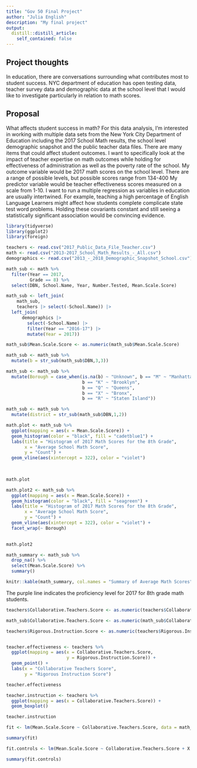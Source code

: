 ```yaml
---
title: "Gov 50 Final Project"
author: "Julia English"
description: "My final project"
output:
  distill::distill_article:
    self_contained: false
---
```




## Project thoughts

In education, there are conversations surrounding what contributes most to student success. NYC department of education has open testing data, teacher survey data and demographic data at the school level that I would like to investigate particularly in relation to math scores. 


## Proposal

What affects student success in math? For this data analysis, I'm interested in working with multiple data sets from the New York City Department of Education including the 2017 School Math results, the school level demographic snapshot and the public teacher data files. There are many items that could affect student outcomes. I want to specifically look at the impact of teacher expertise on math outcomes while holding for effectiveness of administration as well as the poverty rate of the school. My outcome variable would be 2017 math scores on the school level. There are a range of possible levels, but possible scores range from 134-400 My predictor variable would be teacher effectiveness scores measured on a scale from 1-10. I want to run a multiple regression as variables in education are usually intertwined. For example, teaching a high percentage of English Language Learners might affect how students complete complicate state test word problems. Holding these covariants constant and still seeing a statistically significant association would be convincing evidence. 


```r
library(tidyverse)
library(ggplot2)
library(foreign)

teachers <- read.csv("2017_Public_Data_File_Teacher.csv")
math <- read.csv("2013-2017_School_Math_Results_-_All.csv")
demographics <- read.csv("2013_-_2018_Demographic_Snapshot_School.csv")

math_sub <- math %>% 
  filter(Year == 2017,
         Grade == 8) %>% 
  select(DBN, School.Name, Year, Number.Tested, Mean.Scale.Score) 

math_sub <- left_join(
    math_sub, 
    teachers |> select(-School.Name)) |>
  left_join(
      demographics |> 
        select(-School.Name) |>
        filter(Year == "2016-17") |>
        mutate(Year = 2017))

```

```r



math_sub$Mean.Scale.Score <- as.numeric(math_sub$Mean.Scale.Score)

math_sub <- math_sub %>%
  mutate(b = str_sub(math_sub$DBN,3,3))

math_sub <- math_sub %>%
  mutate(Borough = case_when(is.na(b) ~ "Unknown", b == "M" ~ "Manhattan",
                             b == "K" ~ "Brooklyn",
                             b == "Q" ~ "Queens",
                             b == "X" ~ "Bronx",
                             b == "R" ~ "Staten Island"))

math_sub <- math_sub %>%
  mutate(district = str_sub(math_sub$DBN,1,2))  

math.plot <- math_sub %>% 
  ggplot(mapping = aes(x = Mean.Scale.Score)) +
  geom_histogram(color = "black", fill = "cadetblue1") +
  labs(title = "Histogram of 2017 Math Scores for the 8th Grade",
       x = "Average School Math Score",
       y = "Count") +
  geom_vline(aes(xintercept = 322), color = "violet") 
  
  

math.plot

math.plot2 <- math_sub %>% 
  ggplot(mapping = aes(x = Mean.Scale.Score)) +
  geom_histogram(color = "black", fill = "seagreen") +
  labs(title = "Histogram of 2017 Math Scores for the 8th Grade",
       x = "Average School Math Score",
       y = "Count") +
  geom_vline(aes(xintercept = 322), color = "violet") +
  facet_wrap(~ Borough)
  

math.plot2

math_summary <- math_sub %>% 
  drop_na() %>% 
  select(Mean.Scale.Score) %>% 
  summary()

knitr::kable(math_summary, col.names = "Summary of Average Math Scores")

```
The purple line indicates the proficiency level for 2017 for 8th grade math students. 

```r

teachers$Collaborative.Teachers.Score <- as.numeric(teachers$Collaborative.Teachers.Score)

math_sub$Collaborative.Teachers.Score <- as.numeric(math_sub$Collaborative.Teachers.Score)

teachers$Rigorous.Instruction.Score <- as.numeric(teachers$Rigorous.Instruction.Score)


teacher.effectiveness <- teachers %>% 
  ggplot(mapping = aes(x = Collaborative.Teachers.Score,
                       y = Rigorous.Instruction.Score)) +
  geom_point() +
  labs(x = "Collaborative Teachers Score",
       y = "Rigorous Instruction Score")

teacher.effectiveness

teacher.instruction <- teachers %>% 
  ggplot(mapping = aes(x = Collaborative.Teachers.Score)) +
  geom_boxplot()

teacher.instruction
```

```r
fit <- lm(Mean.Scale.Score ~ Collaborative.Teachers.Score, data = math_sub)

summary(fit)

fit.controls <- lm(Mean.Scale.Score ~ Collaborative.Teachers.Score + X..Poverty.1 + X..English.Language.Learners.1 + X..Students.with.Disabilities.1, data = math_sub)

summary(fit.controls)


```

